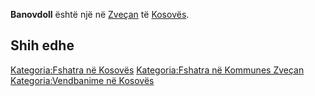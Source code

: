{{Fshat në 
 | Emri                = Banovdoll
 | EmriAlt                = 
 | NAME_SHORT_FORM=      
 | NAME_GENERIC=      
 | NAME_SORT_NAME_RO=      BANOVDOLL
 | FULL_NAME_RO = Banovdoll
 | FULL_NAME_ND_RO=Banovdoll
 | SORT_NAME_RG=BANOVDOLL
 | FULL_NAME_RG=Banovdoll
 | FULL_NAME_ND_RG=Banovdoll
 | SRP_NAME_SHORT_FORM=      
 | SRP_NAME_GENERIC=      
 | SRP_NAME_SORT_NAME_RO=      
 | SRP_FULL_NAME_RO = 
 | SRP_FULL_NAME_ND_RO=
 | SRP_SORT_NAME_RG=
 | SRP_FULL_NAME_RG=
 | SRP_FULL_NAME_ND_RG=
 | Emri (Rasa dhanore) = 
 | Figura              = 
 | Shteti              = Kosovo
 | Komuna              = Zveçan
 | Kodi postar         = 
 | Sipërfaqja          = 

 | Popullsia           = 

 | Regj. i popullsisë  = 
 | Dend. e popullsisë  = 
 | Faqja zyrtare       = 
 <!--- Koordinatat ----> 
 | Gjerësia            = 42.937222
 | Gjatësia            = 20.788889
 | Lartësia            = 
}}
'''Banovdoll''' është një [[]] në [[Zveçan]] të [[Kosovës]].

<!-- == Gjeografia == -->
<!-- == Historia == -->
<!-- == Demografia == -->
== Shih edhe ==
{{Komuna Zveçan}}
{{Kosovo-Administrata-Cung}}

[[Kategoria:Fshatra në Kosovës]]
[[Kategoria:Fshatra në Kommunes Zveçan]]
[[Kategoria:Vendbanime në Kosovës]]